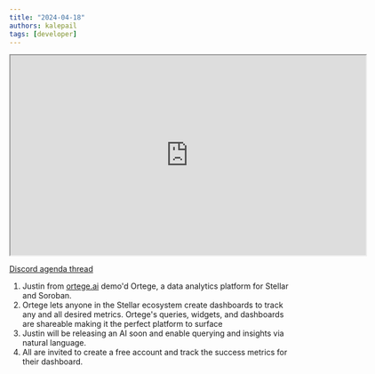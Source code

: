 ```yaml
---
title: "2024-04-18"
authors: kalepail
tags: [developer]
---
```


<iframe
  src="https://drive.google.com/file/d/1ZUdrK0YuF69un_KA3rJGvZaD_wmgYG8N/preview"
  width="640"
  height="360"
  allow="autoplay"
></iframe>

[Discord agenda thread](https://discord.com/channels/897514728459468821/911254664576643122/1215404506964172890)

1. Justin from [ortege.ai](https://www.ortege.ai/) demo'd Ortege, a data analytics platform for Stellar and Soroban.
2. Ortege lets anyone in the Stellar ecosystem create dashboards to track any and all desired metrics. Ortege's queries, widgets, and dashboards are shareable making it the perfect platform to surface
3. Justin will be releasing an AI soon and enable querying and insights via natural language.
4. All are invited to create a free account and track the success metrics for their dashboard.

